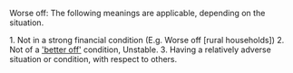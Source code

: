 Worse off: The following meanings are applicable, depending on the situation.

1. Not in a strong financial condition (E.g. Worse off [rural households])
2. Not of a [['better off']] condition, Unstable.
3. Having a relatively adverse situation or condition, with respect to others.